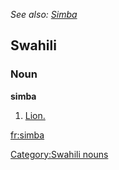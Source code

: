 ''See also: [[Simba]]''
==Swahili==
===Noun===
'''simba'''
# [[lion|Lion.]]
[[Category:Swahili nouns]]
[[fr:simba]]